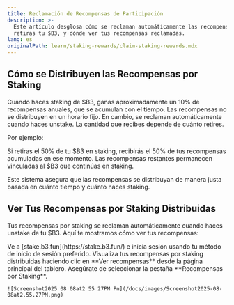 ```yaml
---
title: Reclamación de Recompensas de Participación
description: >-
  Este artículo desglosa cómo se reclaman automáticamente las recompensas cuando
  retiras tu $B3, y dónde ver tus recompensas reclamadas.
lang: es
originalPath: learn/staking-rewards/claim-staking-rewards.mdx
---
```

## Cómo se Distribuyen las Recompensas por Staking

Cuando haces staking de \$B3, ganas aproximadamente un 10% de recompensas anuales, que se acumulan con el tiempo. Las recompensas no se distribuyen en un horario fijo. En cambio, se reclaman automáticamente cuando haces unstake. La cantidad que recibes depende de cuánto retires.

Por ejemplo:

Si retiras el 50% de tu \$B3 en staking, recibirás el 50% de tus recompensas acumuladas en ese momento. Las recompensas restantes permanecen vinculadas al \$B3 que continúas en staking.

Este sistema asegura que las recompensas se distribuyan de manera justa basada en cuánto tiempo y cuánto haces staking.

## Ver Tus Recompensas por Staking Distribuidas

Tus recompensas por staking se reclaman automáticamente cuando haces unstake de tu \$B3. Aquí te mostramos cómo ver tus recompensas:

<Steps>
  <Step title="Navega al tablero de staking">
    Ve a [stake.b3.fun](https://stake.b3.fun/) e inicia sesión usando tu método de inicio de sesión preferido.
  </Step>
  <Step title="Ver recompensas">
    Visualiza tus recompensas por staking distribuidas haciendo clic en **Ver recompensas** desde la página principal del tablero. Asegúrate de seleccionar la pestaña **Recompensas por Staking**.

    ![Screenshot2025 08 08at2 55 27PM Pn](/docs/images/Screenshot2025-08-08at2.55.27PM.png)
  </Step>
</Steps>
